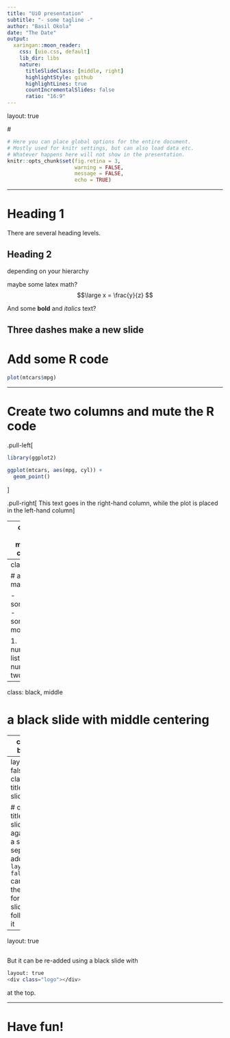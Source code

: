 ```yaml
---
title: "UiO presentation"
subtitle: "- some tagline -"
author: "Basil Okola"
date: "The Date"
output:
  xaringan::moon_reader:
    css: [uio.css, default]
    lib_dir: libs
    nature:
      titleSlideClass: [middle, right]
      highlightStyle: github
      highlightLines: true
      countIncrementalSlides: false 
      ratio: "16:9"
---
```


layout: true
    
#<div class="logo"></div> 


```r
# Here you can place global options for the entire document.
# Mostly used for knitr settings, but can also load data etc.
# Whatever happens here will not show in the presentation.
knitr::opts_chunk$set(fig.retina = 3, 
                      warning = FALSE, 
                      message = FALSE,
                      echo = TRUE)
```

---


# Heading 1
There are several heading levels. 

## Heading 2
depending on your hierarchy

maybe some latex math? 
$$\large x = \frac{y}{z} $$

And some **bold** and  _italics_ text? 

Three dashes make a new slide
---
# Add some R code
```r
plot(mtcars$mpg)
```

---

# Create two columns and mute the R code

.pull-left[
```r
library(ggplot2)

ggplot(mtcars, aes(mpg, cyl)) +
  geom_point()
```
]

.pull-right[
This text goes in the right-hand column, while the plot is placed in the left-hand column
]



---
class: red, middle, center

# You can also have some special slides
## by specifying classes right after the `---`

---
class: red

# and make lists

- something  
- something more

1. numbered lists
1. number two list

---
class: black, middle

# a black slide with middle centering


---
class: black

# or even with a black slide!
because black is cool, right?

---
layout: false
class: title-slide

# or the title-slide again as a section separator
adding `layout: false` cancels the logo for all slides following it

---
layout: true
<div class="logo"></div> 

<!-- Re-add logo by adding a blank slide with this content -->
---

But it can be re-added  using a black slide with 
```bash
layout: true
<div class="logo"></div> 
```

at the top.

---

# Have fun!



